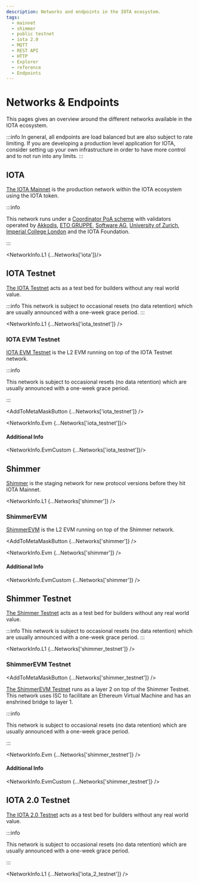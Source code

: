 ```yaml
---
description: Networks and endpoints in the IOTA ecosystem.
tags:
  - mainnet
  - shimmer
  - public testnet
  - iota 2.0
  - MQTT
  - REST API
  - HTTP
  - Explorer
  - reference
  - Endpoints
---
```



# Networks & Endpoints

This pages gives an overview around the different networks available in the IOTA ecosystem.

:::info
In general, all endpoints are load balanced but are also subject to rate limiting.
If you are developing a production level application for IOTA, consider setting up your own infrastructure in order to
have more control and to not run into any limits.
:::

## IOTA

[The IOTA Mainnet](https://explorer.iota.org/mainnet) is the production network within the IOTA ecosystem using the IOTA
token.

:::info

This network runs under a [Coordinator PoA scheme](/learn/protocols/coordinator/) with validators operated by [Akkodis](https://www.akkodis.com), [ETO GRUPPE](https://www.etogruppe.com/), [Software AG](https://softwareag.com/), [University of Zurich](https://www.uzh.ch/cmsssl/en.html), [Imperial College London](https://www.imperial.ac.uk) and the IOTA Foundation.

:::

<NetworkInfo.L1 {...Networks['iota']}/>

## IOTA Testnet

[The IOTA Testnet](https://explorer.iota.org/iota-testnet) acts as a test bed for builders without any real world value.

:::info
This network is subject to occasional resets (no data retention) which are usually announced with a one-week grace period.
:::

<NetworkInfo.L1 {...Networks['iota_testnet']} />

### IOTA EVM Testnet

[IOTA EVM Testnet](https://explorer.evm.testnet.iotaledger.net) is the L2 EVM running on top of the IOTA Testnet network.

:::info

This network is subject to occasional resets (no data retention) which are usually announced with a one-week grace period.

:::

<AddToMetaMaskButton {...Networks['iota_testnet']} />

<NetworkInfo.Evm {...Networks['iota_testnet']}/>
#### Additional Info

<NetworkInfo.EvmCustom {...Networks['iota_testnet']}/>

## Shimmer

[Shimmer](https://explorer.iota.org/shimmer) is the staging network for new protocol versions before they hit IOTA
Mainnet.

<NetworkInfo.L1 {...Networks['shimmer']} />

### ShimmerEVM

[ShimmerEVM](https://explorer.evm.shimmer.network/) is the L2 EVM running on top of the Shimmer network.

<AddToMetaMaskButton {...Networks['shimmer']} />

<NetworkInfo.Evm {...Networks['shimmer']} />

#### Additional Info

<NetworkInfo.EvmCustom {...Networks['shimmer']} />

## Shimmer Testnet

[The Shimmer Testnet](https://explorer.shimmer.network/shimmer-testnet) acts as a test bed for builders without any real world value.

:::info
This network is subject to occasional resets (no data retention) which are usually announced with a one-week grace period.
:::

<NetworkInfo.L1 {...Networks['shimmer_testnet']} />

### ShimmerEVM Testnet

<AddToMetaMaskButton {...Networks['shimmer_testnet']} />

[The ShimmerEVM Testnet](https://explorer.evm.testnet.shimmer.network/) runs as a layer 2 on top
of the Shimmer Testnet. This network uses ISC to facilitate an Ethereum Virtual Machine and has an
enshrined bridge to layer 1.

:::info

This network is subject to occasional resets (no data retention) which are usually announced with a one-week grace period.

:::

<NetworkInfo.Evm {...Networks['shimmer_testnet']} />

#### Additional Info

<NetworkInfo.EvmCustom {...Networks['shimmer_testnet']} />


## IOTA 2.0 Testnet

[The IOTA 2.0 Testnet](https://explorer.iota.org/iota2-testnet) acts as a test bed for builders without any real world value.

:::info

This network is subject to occasional resets (no data retention) which are usually announced with a one-week grace period.

:::

<NetworkInfo.L1 {...Networks['iota_2_testnet']} />